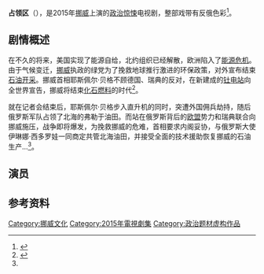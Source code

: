 {{expand|time=2016-10-11T01:15:26+00:00}}
{{noteTA
|1=zh-cn:电视剧; zh-tw:影集
}}
{{Infobox television
| show_name            = 占领区<br>Okkupert 
| genre                = {{link-en|政治惊悚片|Political thriller}}
| image                = [[File:Okkupert_(Norwegian_TV_series).jpg|300px]]
| caption              =  
| show_name_2          =  
| creator              =  Karianne Lund, Jo Nesbø, Erik Skjoldbjærg 
| developer            = 
| writer               =  
| starring             = 
| country              = [[挪威|挪威]]、[[瑞典|瑞典]]<ref name="IMDB"/>
| language             = [[挪威语|挪威语]]、[[英语|英语]]、[[俄语|俄语]]<ref name="IMDB"/>
| num_seasons          = 2
| num_episodes         = 10<ref name="IMDB"/>
| list_episodes        = 
| executive_producer   = 
| producer             = 
| editor               =
| location             = 挪威[[奥斯陆|奥斯陆]]<ref name="IMDB">{{cite web |title=占领区在IMDB的资料 |url=http://www.imdb.com/title/tt4192998/ |publisher=[[IMDB|IMDB]] |access-date=2016-10-10 |archive-date=2021-02-01 |archive-url=https://web.archive.org/web/20210201012204/https://www.imdb.com/title/tt4192998/ |dead-url=no }}</ref>
| cinematography       = 
| camera               = 
| runtime              = 每集45分<ref name="IMDB"/>
| company              = 
| distributor          = 
| channel              =  
| picture_format       =  
| first_run            =
| first_aired          = {{Start date|2015|10|4}}<ref name="IMDB"></ref>
| last_aired           = 至今
| status               = 上映中
| website              = 
| website_title        = 
| production_website   = 
}}

'''占领区'''（{{lang-no|Okkupert}}），是2015年[[挪威|挪威]]上演的[[政治驚悚片|政治惊悚]]电视剧，整部戏带有反俄色彩<ref>{{cite web |title=反俄电视剧《占领区》在挪威走红 六国购买播映权 |url=http://www.chinanews.com/gj/2015/10-10/7562368.shtml |publisher=中新网 |date=2015-10-10 |accessdate=2016-10-10 |archive-date=2020-08-20 |archive-url=https://web.archive.org/web/20200820155630/http://www.chinanews.com/gj/2015/10-10/7562368.shtml |dead-url=no }}</ref>。

== 剧情概述 ==
在不久的将来，美国实现了能源自给，北约组织已经解散，欧洲陷入了[[能源危机|能源危机]]。由于气候变迁，[[挪威|挪威]]执政的绿党为了挽救地球推行激进的环保政策，对外宣布结束[[石油开采|石油开采]]。挪威首相耶斯佩尔·贝格不顾德国、瑞典的反对，在新建成的[[钍电站|钍电站]]向全世界宣告，挪威将结束[[化石燃料|化石燃料]]的时代<ref name="9duw">{{cite web |title=《占领区第一季/Okkupert》分集剧情简介 |url=http://juqing.9duw.com/oumei/65283.html |publisher=九度网 |accessdate=2016-10-15 |archive-date=2018-09-30 |archive-url=https://web.archive.org/web/20180930153116/http://juqing.9duw.com/oumei/65283.html |dead-url=no }}</ref>。

就在记者会结束后，耶斯佩尔·贝格步入直升机的同时，突遭外国佣兵劫持，随后俄罗斯军队占领了北海的弗勒于油田。而站在俄罗斯背后的[[欧盟|欧盟]]势力和瑞典联合向挪威施压，战争即将爆发，为挽救挪威的危难，首相要求内阁妥协，与俄罗斯大使伊琳娜·西多罗娃一同商定共管北海油田，并接受全面的技术援助恢复挪威的石油生产...<ref name="9duw"/>。

== 演员 ==

== 参考资料 ==

[[Category:挪威文化|Category:挪威文化]]
[[Category:2015年電視劇集|Category:2015年電視劇集]]
[[Category:政治题材虚构作品|Category:政治题材虚构作品]]